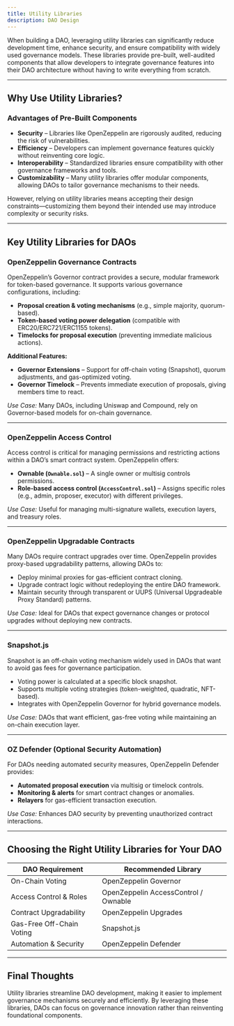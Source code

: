 ```yaml
---
title: Utility Libraries
description: DAO Design
---
```


When building a DAO, leveraging utility libraries can significantly reduce development time, enhance security, and ensure compatibility with widely used governance models. These libraries provide pre-built, well-audited components that allow developers to integrate governance features into their DAO architecture without having to write everything from scratch.  

---

## **Why Use Utility Libraries?**  

### **Advantages of Pre-Built Components**  
- **Security** – Libraries like OpenZeppelin are rigorously audited, reducing the risk of vulnerabilities.  
- **Efficiency** – Developers can implement governance features quickly without reinventing core logic.  
- **Interoperability** – Standardized libraries ensure compatibility with other governance frameworks and tools.  
- **Customizability** – Many utility libraries offer modular components, allowing DAOs to tailor governance mechanisms to their needs.  

However, relying on utility libraries means accepting their design constraints—customizing them beyond their intended use may introduce complexity or security risks.  

---

## **Key Utility Libraries for DAOs**  

### **OpenZeppelin Governance Contracts**  
OpenZeppelin’s Governor contract provides a secure, modular framework for token-based governance. It supports various governance configurations, including:  

- **Proposal creation & voting mechanisms** (e.g., simple majority, quorum-based).  
- **Token-based voting power delegation** (compatible with ERC20/ERC721/ERC1155 tokens).  
- **Timelocks for proposal execution** (preventing immediate malicious actions).  

**Additional Features:**  

- **Governor Extensions** – Support for off-chain voting (Snapshot), quorum adjustments, and gas-optimized voting.  
- **Governor Timelock** – Prevents immediate execution of proposals, giving members time to react.  

*Use Case:* Many DAOs, including Uniswap and Compound, rely on Governor-based models for on-chain governance.  

---

### **OpenZeppelin Access Control**  
Access control is critical for managing permissions and restricting actions within a DAO’s smart contract system. OpenZeppelin offers:  

- **Ownable (`Ownable.sol`)** – A single owner or multisig controls permissions.  
- **Role-based access control (`AccessControl.sol`)** – Assigns specific roles (e.g., admin, proposer, executor) with different privileges.  

*Use Case:* Useful for managing multi-signature wallets, execution layers, and treasury roles.  

---

### **OpenZeppelin Upgradable Contracts**  
Many DAOs require contract upgrades over time. OpenZeppelin provides proxy-based upgradability patterns, allowing DAOs to:  

- Deploy minimal proxies for gas-efficient contract cloning.  
- Upgrade contract logic without redeploying the entire DAO framework.  
- Maintain security through transparent or UUPS (Universal Upgradeable Proxy Standard) patterns.  

*Use Case:* Ideal for DAOs that expect governance changes or protocol upgrades without deploying new contracts.  

---

### **Snapshot.js**  
Snapshot is an off-chain voting mechanism widely used in DAOs that want to avoid gas fees for governance participation.  

- Voting power is calculated at a specific block snapshot.  
- Supports multiple voting strategies (token-weighted, quadratic, NFT-based).  
- Integrates with OpenZeppelin Governor for hybrid governance models.  

*Use Case:* DAOs that want efficient, gas-free voting while maintaining an on-chain execution layer.  

---

### **OZ Defender** (Optional Security Automation)  
For DAOs needing automated security measures, OpenZeppelin Defender provides:  

- **Automated proposal execution** via multisig or timelock controls.  
- **Monitoring & alerts** for smart contract changes or anomalies.  
- **Relayers** for gas-efficient transaction execution.  

*Use Case:* Enhances DAO security by preventing unauthorized contract interactions.  

---

## **Choosing the Right Utility Libraries for Your DAO**  

| **DAO Requirement** | **Recommended Library** |
|--------------------|----------------------|
| On-Chain Voting | OpenZeppelin Governor |
| Access Control & Roles | OpenZeppelin AccessControl / Ownable |
| Contract Upgradability | OpenZeppelin Upgrades |
| Gas-Free Off-Chain Voting | Snapshot.js |
| Automation & Security | OpenZeppelin Defender |

---

## **Final Thoughts**  

Utility libraries streamline DAO development, making it easier to implement governance mechanisms securely and efficiently. By leveraging these libraries, DAOs can focus on governance innovation rather than reinventing foundational components.  


